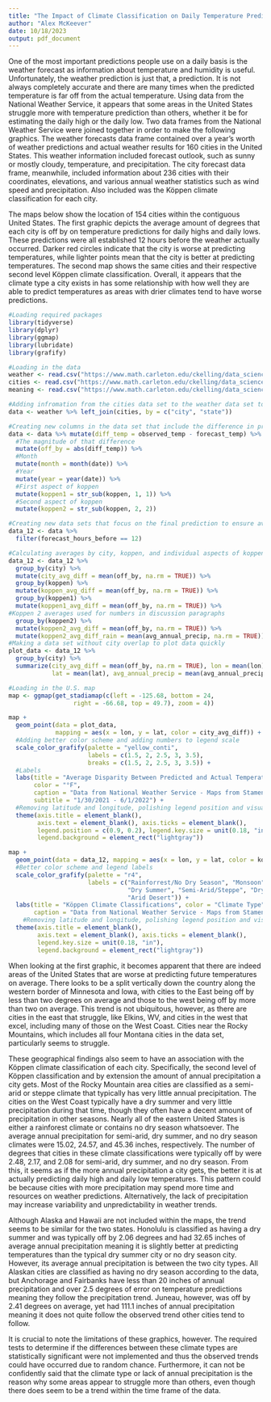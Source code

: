```yaml
---
title: "The Impact of Climate Classification on Daily Temperature Prediction"
author: "Alex McKeever"
date: 10/18/2023
output: pdf_document
---
```


One of the most important predictions people use on a daily basis is the weather forecast as information about temperature and humidity is useful. Unfortunately, the weather prediction is just that, a prediction. It is not always completely accurate and there are many times when the predicted temperature is far off from the actual temperature. Using data from the National Weather Service, it appears that some areas in the United States struggle more with temperature prediction than others, whether it be for estimating the daily high or the daily low. Two data frames from the National Weather Service were joined together in order to make the following graphics. The weather forecasts data frame contained over a year's worth of weather predictions and actual weather results for 160 cities in the United States. This weather information included forecast outlook, such as sunny or mostly cloudy, temperature, and precipitation. The city forecast data frame, meanwhile, included information about 236 cities with their coordinates, elevations, and various annual weather statistics such as wind speed and precipitation. Also included was the Köppen climate classification for each city.

The maps below show the location of 154 cities within the contiguous United States. The first graphic depicts the average amount of degrees that each city is off by on temperature predictions for daily highs and daily lows. These predictions were all established 12 hours before the weather actually occurred. Darker red circles indicate that the city is worse at predicting temperatures, while lighter points mean that the city is better at predicting temperatures. The second map shows the same cities and their respective second level Köppen climate classification. Overall, it appears that the climate type a city exists in has some relationship with how well they are able to predict temperatures as areas with drier climates tend to have worse predictions.

```r
#Loading required packages
library(tidyverse)
library(dplyr)
library(ggmap)
library(lubridate)
library(grafify)
```

```r
#Loading in the data
weather <- read.csv("https://www.math.carleton.edu/ckelling/data_science/weather_forecasts.csv")
cities <- read.csv("https://www.math.carleton.edu/ckelling/data_science/forecast_cities.csv")
meaning <- read.csv("https://www.math.carleton.edu/ckelling/data_science/outlook_meanings.csv")
```

```r
#Adding infromation from the cities data set to the weather data set to have more information about each city including latitude, longitude, and koppen
data <- weather %>% left_join(cities, by = c("city", "state"))
```

```r
#Creating new columns in the data set that include the difference in predicted and actual temperature
data <- data %>% mutate(diff_temp = observed_temp - forecast_temp) %>%
  #The magnitude of that difference
  mutate(off_by = abs(diff_temp)) %>%
  #Month
  mutate(month = month(date)) %>%
  #Year
  mutate(year = year(date)) %>%
  #First aspect of koppen
  mutate(koppen1 = str_sub(koppen, 1, 1)) %>%
  #Second aspect of koppen
  mutate(koppen2 = str_sub(koppen, 2, 2))
```

```r
#Creating new data sets that focus on the final prediction to ensure averages will be calculated correctly
data_12 <- data %>%
  filter(forecast_hours_before == 12)
```

```r
#Calculating averages by city, koppen, and individual aspects of koppen
data_12 <- data_12 %>%
  group_by(city) %>%
  mutate(city_avg_diff = mean(off_by, na.rm = TRUE)) %>%
  group_by(koppen) %>%
  mutate(koppen_avg_diff = mean(off_by, na.rm = TRUE)) %>%
  group_by(koppen1) %>%
  mutate(koppen1_avg_diff = mean(off_by, na.rm = TRUE)) %>%
#Koppen 2 averages used for numbers in discussion paragraphs
  group_by(koppen2) %>%
  mutate(koppen2_avg_diff = mean(off_by, na.rm = TRUE)) %>%
  mutate(koppen2_avg_diff_rain = mean(avg_annual_precip, na.rm = TRUE))
#Making a data set without city overlap to plot data quickly
plot_data <- data_12 %>%
  group_by(city) %>%
  summarize(city_avg_diff = mean(off_by, na.rm = TRUE), lon = mean(lon), 
            lat = mean(lat), avg_annual_precip = mean(avg_annual_precip))
```

```r
#Loading in the U.S. map
map <- ggmap(get_stadiamap(c(left = -125.68, bottom = 24,
                  right = -66.68, top = 49.7), zoom = 4)) 
```

```r
map +
  geom_point(data = plot_data, 
             mapping = aes(x = lon, y = lat, color = city_avg_diff)) + 
  #Adding better color scheme and adding numbers to legend scale
  scale_color_grafify(palette = "yellow_conti", 
                      labels = c(1.5, 2, 2.5, 3, 3.5), 
                      breaks = c(1.5, 2, 2.5, 3, 3.5)) +
  #Labels
  labs(title = "Average Disparity Between Predicted and Actual Temperature", 
       color = "°F", 
       caption = "Data from National Weather Service - Maps from Stamen Design", 
       subtitle = "1/30/2021 - 6/1/2022") +
  #Removing latitude and longitude, polishing legend position and visuals
  theme(axis.title = element_blank(), 
        axis.text = element_blank(), axis.ticks = element_blank(),
        legend.position = c(0.9, 0.2), legend.key.size = unit(0.18, "in"), 
        legend.background = element_rect("lightgray"))
```

```r
map +
  geom_point(data = data_12, mapping = aes(x = lon, y = lat, color = koppen2)) +
  #Better color scheme and legend labels
  scale_color_grafify(palette = "r4", 
                      labels = c("Rainforrest/No Dry Season", "Monsoon", 
                                 "Dry Summer", "Semi-Arid/Steppe", "Dry Winter", 
                                 "Arid Desert")) +
  labs(title = "Köppen Climate Classifications", color = "Climate Type", 
       caption = "Data from National Weather Service - Maps from Stamen Design") +
    #Removing latitude and longitude, polishing legend position and visuals
  theme(axis.title = element_blank(), 
        axis.text = element_blank(), axis.ticks = element_blank(), 
        legend.key.size = unit(0.18, "in"), 
        legend.background = element_rect("lightgray"))
```

When looking at the first graphic, it becomes apparent that there are indeed areas of the United States that are worse at predicting future temperatures on average. There looks to be a split vertically down the country along the western border of Minnesota and Iowa, with cities to the East being off by less than two degrees on average and those to the west being off by more than two on average. This trend is not ubiquitous, however, as there are cities in the east that struggle, like Elkins, WV, and cities in the west that excel, including many of those on the West Coast. Cities near the Rocky Mountains, which includes all four Montana cities in the data set, particularly seems to struggle.

These geographical findings also seem to have an association with the Köppen climate classification of each city. Specifically, the second level of Köppen classification and by extension the amount of annual precipitation a city gets. Most of the Rocky Mountain area cities are classified as a semi-arid or steppe climate that typically has very little annual precipitation. The cities on the West Coast typically have a dry summer and very little precipitation during that time, though they often have a decent amount of precipitation in other seasons. Nearly all of the eastern United States is either a rainforest climate or contains no dry season whatsoever. The average annual precipitation for semi-arid, dry summer, and no dry season climates were 15.02, 24.57, and 45.36 inches, respectively. The number of degrees that cities in these climate classifications were typically off by were 2.48, 2.17, and 2.08 for semi-arid, dry summer, and no dry season. From this, it seems as if the more annual precipitation a city gets, the better it is at actually predicting daily high and daily low temperatures. This pattern could be because cities with more precipitation may spend more time and resources on weather predictions. Alternatively, the lack of precipitation may increase variability and unpredictability in weather trends.

Although Alaska and Hawaii are not included within the maps, the trend seems to be similar for the two states. Honolulu is classified as having a dry summer and was typically off by 2.06 degrees and had 32.65 inches of average annual precipitation meaning it is slightly better at predicting temperatures than the typical dry summer city or no dry season city. However, its average annual precipitation is between the two city types. All Alaskan cities are classified as having no dry season according to the data, but Anchorage and Fairbanks have less than 20 inches of annual precipitation and over 2.5 degrees of error on temperature predictions meaning they follow the precipitation trend. Juneau, however, was off by 2.41 degrees on average, yet had 111.1 inches of annual precipitation meaning it does not quite follow the observed trend other cities tend to follow.

It is crucial to note the limitations of these graphics, however. The required tests to determine if the differences between these climate types are statistically significant were not implemented and thus the observed trends could have occurred due to random chance. Furthermore, it can not be confidently said that the climate type or lack of annual precipitation is the reason why some areas appear to struggle more than others, even though there does seem to be a trend within the time frame of the data.
